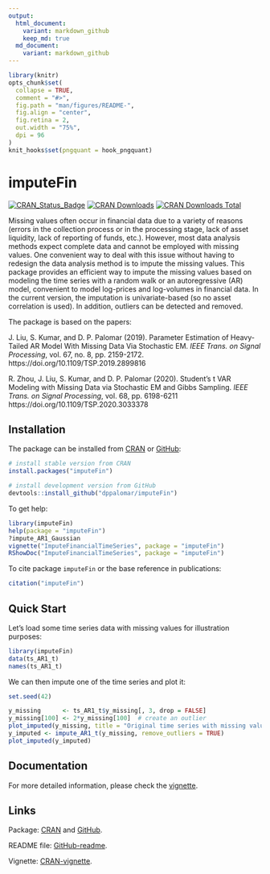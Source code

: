 ```yaml
---
output:
  html_document:
    variant: markdown_github
    keep_md: true
  md_document:
    variant: markdown_github
---
```


<!-- README.md is generated from README.Rmd. Please edit that file -->

```r
library(knitr)
opts_chunk$set(
  collapse = TRUE,
  comment = "#>",
  fig.path = "man/figures/README-",
  fig.align = "center",
  fig.retina = 2,
  out.width = "75%",
  dpi = 96
)
knit_hooks$set(pngquant = hook_pngquant)
```

# imputeFin
[![CRAN_Status_Badge](https://www.r-pkg.org/badges/version/imputeFin)](https://CRAN.R-project.org/package=imputeFin)
[![CRAN Downloads](https://cranlogs.r-pkg.org/badges/imputeFin)](https://CRAN.R-project.org/package=imputeFin)
[![CRAN Downloads Total](https://cranlogs.r-pkg.org/badges/grand-total/imputeFin?color=brightgreen)](https://CRAN.R-project.org/package=imputeFin)

Missing values often occur in financial data due to a variety 
of reasons (errors in the collection process or in the processing stage, 
lack of asset liquidity, lack of reporting of funds, etc.). However, 
most data analysis methods expect complete data and cannot be employed 
with missing values. One convenient way to deal with this issue without 
having to redesign the data analysis method is to impute the missing 
values. This package provides an efficient way to impute the missing 
values based on modeling the time series with a random walk or an 
autoregressive (AR) model, convenient to model log-prices and log-volumes 
in financial data. In the current version, the imputation is 
univariate-based (so no asset correlation is used). In addition,
outliers can be detected and removed.

The package is based on the papers:

J. Liu, S. Kumar, and D. P. Palomar (2019). Parameter Estimation of 
Heavy-Tailed AR Model With Missing Data Via Stochastic EM. _IEEE Trans. on 
Signal Processing_, vol. 67, no. 8, pp. 2159-2172.
https://doi.org/10.1109/TSP.2019.2899816

R. Zhou, J. Liu, S. Kumar, and D. P. Palomar (2020). Student’s t VAR Modeling 
with Missing Data via Stochastic EM and Gibbs Sampling. _IEEE Trans. on 
Signal Processing_, vol. 68, pp. 6198-6211
https://doi.org/10.1109/TSP.2020.3033378


## Installation
The package can be installed from [CRAN](https://CRAN.R-project.org/package=imputeFin) or [GitHub](https://github.com/dppalomar/imputeFin):
```r
# install stable version from CRAN
install.packages("imputeFin")

# install development version from GitHub
devtools::install_github("dppalomar/imputeFin")
```

To get help:
```r
library(imputeFin)
help(package = "imputeFin")
?impute_AR1_Gaussian
vignette("ImputeFinancialTimeSeries", package = "imputeFin")
RShowDoc("ImputeFinancialTimeSeries", package = "imputeFin")
```

To cite package `imputeFin` or the base reference in publications:
```r
citation("imputeFin")
```


## Quick Start
Let's load some time series data with missing values for illustration purposes:
```r
library(imputeFin)
data(ts_AR1_t)
names(ts_AR1_t)
```

We can then impute one of the time series and plot it:
```r
set.seed(42)
```
```r
y_missing      <- ts_AR1_t$y_missing[, 3, drop = FALSE]
y_missing[100] <- 2*y_missing[100]  # create an outlier
plot_imputed(y_missing, title = "Original time series with missing values and one outlier")
y_imputed <- impute_AR1_t(y_missing, remove_outliers = TRUE)
plot_imputed(y_imputed)
```


## Documentation
For more detailed information, please check the
[vignette](https://CRAN.R-project.org/package=imputeFin/vignettes/ImputeFinancialTimeSeries.html).

## Links
Package: [CRAN](https://CRAN.R-project.org/package=imputeFin) and [GitHub](https://github.com/dppalomar/imputeFin).

README file: [GitHub-readme](https://github.com/dppalomar/imputeFin/blob/master/README.md).

Vignette: [CRAN-vignette](https://CRAN.R-project.org/package=imputeFin/vignettes/ImputeFinancialTimeSeries.html).

